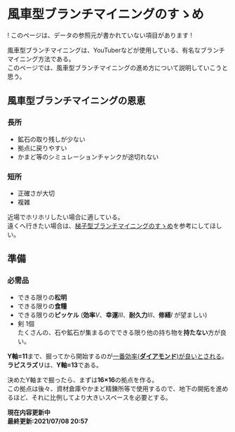 # 風車型ブランチマイニングのすゝめ

! このページは、データの参照元が書かれていない項目があります !

風車型ブランチマイニングは、YouTuberなどが使用している、有名なブランチマイニング方法である。  
このページでは、風車型ブランチマイニングの進め方について説明していこうと思う。

## 風車型ブランチマイニングの恩恵
### 長所
 - 鉱石の取り残しが少ない
 - 拠点に戻りやすい
 - かまど等のシミュレーションチャンクが途切れない

### 短所
 - 正確さが大切
 - 複雑

近場でホリホリしたい場合に適している。  
遠くへ行きたい場合は、[梯子型ブランチマイニングのすゝめ](/wiki/how-to-mine-ladder)を参考にしてほしい。

## 準備
### 必需品
 - できる限りの**松明**
 - できる限りの**食糧**
 - できる限りの**ピッケル** (**効率***Ⅴ*、**幸運***Ⅲ*、**耐久力***Ⅲ*、**修繕***Ⅰ* が望ましい)
 - 剣 1個  
たくさんの、石や鉱石が集まるのでできる限り他の持ち物を**持たない**方が良い。

**Y軸=11**まで、掘ってから開始するのが[一番効率(**ダイアモンド**)が良いとされる](https://static.wikia.nocookie.net/minecraft_ja_gamepedia/images/c/ca/PercentOfOreByHeight.png/revision/latest?cb=20200220154930)。  
**ラピスラズリ**は、**Y軸=13**である。

決めたY軸まで掘ったら、まずは**16×16**の拠点を作る。  
この拠点は後々、資材倉庫やかまど精錬所等で使用するので、地下の開拓を進めるほど、それに比例してより大きいスペースを必要とする。


**現在内容更新中  
最終更新:2021/07/08 20:57**

